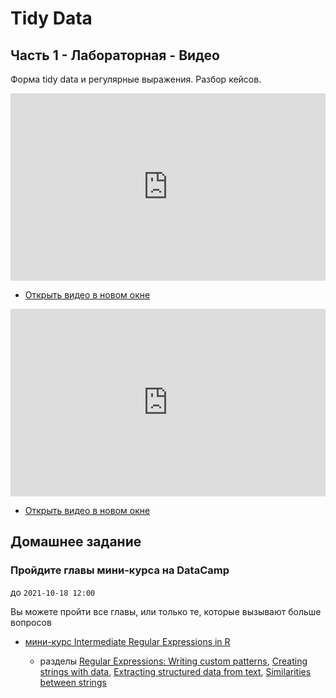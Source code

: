 # Tidy Data

## Часть 1 - Лабораторная - Видео

Форма tidy data и регулярные выражения. Разбор кейсов.

<iframe width="100%" height="300px" src="https://web.microsoftstream.com/embed/video/a83a943f-2a6d-4758-b915-ca93fd576bf6?autoplay=false&showinfo=true" allowfullscreen style="border:none;"></iframe>


- [Открыть видео в новом окне](https://web.microsoftstream.com/video/a83a943f-2a6d-4758-b915-ca93fd576bf6){target="_blank"}


<iframe width="100%" height="300px" src="https://web.microsoftstream.com/embed/video/30ea2d78-d810-4df7-9026-aa8dc16f050e?autoplay=false&showinfo=true" allowfullscreen style="border:none;"></iframe>


- [Открыть видео в новом окне](https://web.microsoftstream.com/video/30ea2d78-d810-4df7-9026-aa8dc16f050e){target="_blank"}



## Домашнее задание

### Пройдите главы мини-курса на DataCamp

до `2021-10-18 12:00`

Вы можете пройти все главы, или только те, которые вызывают больше вопросов

- [мини-курс Intermediate Regular Expressions in R](https://learn.datacamp.com/courses/intermediate-regular-expressions-in-r){target="_blank"}

  - разделы [Regular Expressions: Writing custom patterns](https://campus.datacamp.com/courses/intermediate-regular-expressions-in-r/regular-expressions-writing-custom-patterns?ex=1){target="_blank"}, [Creating strings with data](https://campus.datacamp.com/courses/intermediate-regular-expressions-in-r/creating-strings-with-data?ex=1){target="_blank"}, [Extracting structured data from text
](https://campus.datacamp.com/courses/intermediate-regular-expressions-in-r/extracting-structured-data-from-text?ex=1){target="_blank"}, [Similarities between strings](https://campus.datacamp.com/courses/intermediate-regular-expressions-in-r/similarities-between-strings?ex=1){target="_blank"}
